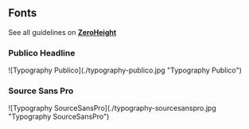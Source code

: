 
<Meta title="Fondations/Typography/Fonts" />

## Fonts

See all guidelines on **[ZeroHeight](https://zeroheight.com/49b6215d6/v/latest/p/73c1ab-fonts)**

### Publico Headline

<p style={{ textAlign: "center" }}>
  ![Typography Publico](./typography-publico.jpg "Typography Publico")
</p>

### Source Sans Pro

<p style={{ textAlign: "center" }}>
  ![Typography SourceSansPro](./typography-sourcesanspro.jpg "Typography
  SourceSansPro")
</p>
